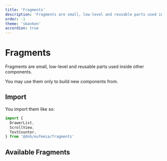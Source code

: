 ```yaml
---
title: 'Fragments'
description: 'Fragments are small, low-level and reusable parts used inside other components.'
order: -1
theme: 'sbanken'
accordion: true
---
```



# Fragments

Fragments are small, low-level and reusable parts used inside other components.

You may use them only to build new components from.

## Import

You import them like so:

```jsx
import {
  DrawerList,
  ScrollView,
  TextCounter,
} from '@dnb/eufemia/fragments'
```

## Available Fragments

<ListFragments />
